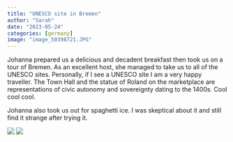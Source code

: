 ```yaml
---
title: "UNESCO site in Bremen"
author: "Sarah"
date: "2023-05-24"
categories: [germany]
image: "image_50398721.JPG"
---
```


Johanna prepared us a delicious and decadent breakfast then took us on a tour of Bremen. As an excellent host, she managed to take us to all of the UNESCO sites. Personally, if I see a UNESCO site I am a very happy traveller. The Town Hall and the statue of Roland on the marketplace are representations of civic autonomy and sovereignty dating to the 1400s. Cool cool cool. 

Johanna also took us out for spaghetti ice. I was skeptical about it and still find it strange after trying it.

![](image_50398721.JPG)
![](image_67201793.JPG)

